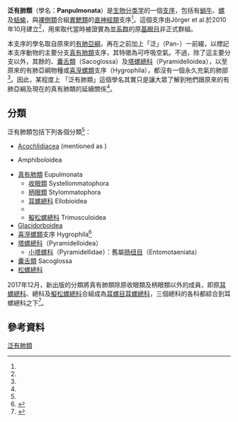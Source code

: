 {{Automatic Taxobox
| fossil_range= 
| image = Snail-WA.jpg 
| image_caption = ''{{tsl|en|Cepaea nemoralis|Cepaea nemoralis}}''
| taxon = Panpulmonata
| authority = Jörger et al., 2010
| subdivision_ranks = 下級分類
| subdivision = 見內文
}}
'''泛有肺類'''（學名：'''Panpulmonata'''）是[[生物分类学|生物分类学]]的一個[[支序|支序]]，包括有[[蝸牛|蝸牛]]、[[螺|螺]]及[[蛞蝓|蛞蝓]]，與[[裸側類|裸側類]]合組[[異鰓類|異鰓類]]的[[直神經類|直神經類]]支序<ref name="Jörger 2010"/>。這個支序由Jörger et al.於2010年10月建立<ref name="Jörger 2010"/>，用來取代當時被證實為[[並系群|並系群]]的原[[基眼目|基眼目]]非正式群組。

本支序的學名取自原來的[[有肺亞綱|有肺亞綱]]，再在之前加上「泛」（Pan-）一前綴，以標記本支序動物的主要分支[[真有肺類|真有肺類]]支序，其特徵為可呼吸空氣。不過，除了這主要分支以外，其餘的{{tsl|en|Acochlidia||Acochlidia}}、[[囊舌類|囊舌類]]（Sacoglossa）及[[塔螺總科|塔螺總科]]（Pyramidelloidea），以至原來的有肺亞綱物種{{tsl|en|Siphonarioidea||Siphonarioidea}}或[[喜溼螺類|喜溼螺類]]支序（Hygrophila），都沒有一個永久充氣的肺部<ref name="Jörger 2010"/>。因此，某程度上
「泛有肺類」這個學名其實只是讓大眾了解到牠們跟原來的有肺亞綱及現在的真有肺類的延續關係<ref name="Jörger 2010"/>。

==分類==
泛有肺類包括下列各個分類<ref name="Jörger 2010"/>：
* [[Acochlidiacea|Acochlidiacea]] (mentioned as {{tsl|en|Acochlidia||Acochlidia}})
* {{tsl|en|Amphiboloidea|兩棲螺總科}} Amphiboloidea
*[[真有肺類|真有肺類]] Eupulmonata
**[[收眼類|收眼類]] Systellommatophora
**[[柄眼類|柄眼類]] Stylommatophora
**[[耳螺總科|耳螺總科]] Ellobioidea
**{{tsl|en|Otinoidea||Otinoidea}}
**[[擬松螺總科|擬松螺總科]] Trimusculoidea
* [[Glacidorbidae|Glacidorboidea]]
*[[喜溼螺類|喜溼螺類]]支序 Hygrophila<ref name=hkwildlife>{{cite web |url=http://www.hkwildlife.net/Forum/viewthread.php?action=printable&tid=85922 |title=《香港淡水貝類 - 腹足綱》 |date=2015-02-15 |accessdate=2015-04-30 |language=zh-hant |work=[http://www.hkwildlife.net/ 香港自然生態論壇] |archive-date=2015-07-04 |archive-url=https://web.archive.org/web/20150704020501/http://www.hkwildlife.net/Forum/viewthread.php?action=printable&tid=85922 |dead-url=no }}</ref>
*[[塔螺總科|塔螺總科]]（Pyramidelloidea）
**[[小塔螺科|小塔螺科]]（Pyramidellidae）：舊屬[[肠纽目|肠纽目]]（Entomotaeniata）
* [[囊舌類|囊舌類]] Sacoglossa
* [[松螺總科|松螺總科]] {{tsl|en|Siphonarioidea||Siphonarioidea}}

2017年12月，新出版的分類將真有肺類除原收眼類及柄眼類以外的成員，即原[[耳螺總科|耳螺總科]]、{{tsl|en|Otinoidea||Otinoidea}}總科及[[擬松螺總科|擬松螺總科]]合組成為[[耳螺目|耳螺目]][[耳螺總科|耳螺總科]]，三個總科的各科都綜合到耳螺總科之下<ref>{{Bouchet 2017}}</ref>。

== 參考資料 ==
{{reflist |refs=
<ref name="Jörger 2010">{{Jörger 2010}}</ref>
}}

{{軟體動物}}
{{Taxonbar|from=Q870378}}

[[Category:泛有肺類|]]